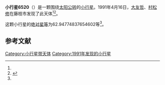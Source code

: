 {{Infobox planet
| bgcolour = #FFFFC0
| name = 6520 Sugawa
| symbol = 
| image = 
| caption = 
| discovery = yes
| discovery_ref = 
| discoverer = [[大友哲|大友哲]]、[[村松修|村松修]]
| discovery_site = [[藤枝市|藤枝市]] 
| discovered = 1991年4月16日
| designations = yes
| mp_name = 
| named_after = 
| alt_names = 1991 HH/ 1970 RF / 1984 KU / 1990 BW3
| mp_category = [[主带小行星|主带小行星]]
| orbit_ref = <ref name="a">[http://ssd.jpl.nasa.gov/sbdb.cgi?sstr=6520 6520 Sugawa] {{Wayback|url=http://ssd.jpl.nasa.gov/sbdb.cgi?sstr=6520 |date=20140925103237 }}，小行星數據庫瀏覽器（JPL Small-Body Database Browser）－[[美国国家航空航天局|美国国家航空航天局]]喷气推进实验室</ref>
| epoch = 2456400.5 (2013年4月18日更新)
| aphelion = {{convert|2.804585364398389|AU|km|3|abbr=on|lk=out}}
| perihelion = {{convert|1.880865554366358|AU|km|3|abbr=on}}
| semimajor = {{convert|2.342725459382373|AU|km|3|abbr=on}}
| eccentricity = 0.197146406
| period = 1309.726222 [[日|日]]<br />3.59[[儒略年|儒略年]]
| avg_speed = 
| inclination = 4.793937752863473
| asc_node = 237.192262840268
| mean_anomaly = 
| arg_peri = 62.94774837654602
| satellites = 
| physical_characteristics = yes
| dimensions = 
| mass = 
| density = 
| surface_grav = 
| escape_velocity = 
| sidereal_day = 
| axial_tilt = 
| pole_ecliptic_lat = 
| pole_ecliptic_lon = 
| albedo = 
| temperatures= 
| temp_name1 = 
| mean_temp_1 = 
| max_temp_1 = 
| temp_name2 = 
| max_temp_2 = 
| spectral_type = 
| abs_magnitude = 62.94774837654602
}}

'''小行星6520'''（{{lang-en|6520 Sugawa}}）是一颗围绕[[太阳|太阳]][[公转|公转]]的[[小行星|小行星]]。1991年4月16日，[[大友哲|大友哲]]、[[村松修|村松修]]在藤枝市发现了此天体<ref name="a" /><ref>{{cite news|title=小行星列表|url=http://cfa-www.harvard.edu/iau/lists/NumberedMPs.txt|accessdate=2013-07-08|newspaper=哈佛大学|archive-date=2008-05-17|archive-url=https://web.archive.org/web/20080517010638/http://cfa-www.harvard.edu/iau/lists/NumberedMPs.txt|dead-url=no}}</ref>。

这颗小行星的[[绝对星等|绝对星等]]为62.94774837654602等<ref name="a" />。

==参考文献==
{{reflist}}
{{Minor Planet Number|[[小行星6519|小行星6519]]|[[小行星6521|小行星6521]]}}

{{小天体}}

[[Category:小行星带天体|Category:小行星带天体]]
[[Category:1991年发现的小行星|Category:1991年发现的小行星]]

{{asteroid-stub}}